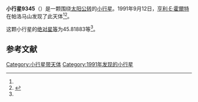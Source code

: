 {{Infobox planet
| bgcolour = #FFFFC0
| name = 9345
| symbol = 
| image = 
| caption = 
| discovery = yes
| discovery_ref = 
| discoverer = [[亨利·E·霍爾特|亨利·E·霍爾特]]
| discovery_site = [[帕洛马山|帕洛马山]] 
| discovered = 1991年9月12日
| designations = yes
| mp_name = 
| named_after = 
| alt_names = 1991 RA10/ 1980 PW4 / 1993 BQ7
| mp_category = [[主带小行星|主带小行星]]
| orbit_ref = <ref name="a">[http://ssd.jpl.nasa.gov/sbdb.cgi?sstr=9345 9345] {{Wayback|url=http://ssd.jpl.nasa.gov/sbdb.cgi?sstr=9345 |date=20210830132317 }}，小行星數據庫瀏覽器（JPL Small-Body Database Browser）－[[美国国家航空航天局|美国国家航空航天局]]喷气推进实验室</ref>
| epoch = 2456400.5 (2013年4月18日更新)
| aphelion = {{convert|2.4908339|AU|km|3|abbr=on|lk=out}}
| perihelion = {{convert|2.1821357|AU|km|3|abbr=on}}
| semimajor = {{convert|2.3364848|AU|km|3|abbr=on}}
| eccentricity = 0.0660604
| period = 1304.496331 [[日|日]]<br />3.57[[儒略年|儒略年]]
| avg_speed = 
| inclination = 5.40437
| asc_node = 264.06117
| mean_anomaly = 
| arg_peri = 45.81883
| satellites = 
| physical_characteristics = yes
| dimensions = 
| mass = 
| density = 
| surface_grav = 
| escape_velocity = 
| sidereal_day = 
| axial_tilt = 
| pole_ecliptic_lat = 
| pole_ecliptic_lon = 
| albedo = 
| temperatures= 
| temp_name1 = 
| mean_temp_1 = 
| max_temp_1 = 
| temp_name2 = 
| max_temp_2 = 
| spectral_type = 
| abs_magnitude = 45.81883
}}

'''小行星9345'''（{{lang-en|9345}}）是一颗围绕[[太阳|太阳]][[公转|公转]]的[[小行星|小行星]]。1991年9月12日，[[亨利·E·霍爾特|亨利·E·霍爾特]]在帕洛马山发现了此天体<ref name="a" /><ref>{{cite news|title=小行星列表|url=http://cfa-www.harvard.edu/iau/lists/NumberedMPs.txt|accessdate=2013-07-08|newspaper=哈佛大学|archive-date=2008-05-17|archive-url=https://web.archive.org/web/20080517010638/http://cfa-www.harvard.edu/iau/lists/NumberedMPs.txt|dead-url=no}}</ref>。

这颗小行星的[[绝对星等|绝对星等]]为45.81883等<ref name="a" />。

==参考文献==
{{reflist}}
{{Minor Planet Number|[[小行星9344|小行星9344]]|[[小行星9346|小行星9346]]}}

{{小天体}}

[[Category:小行星带天体|Category:小行星带天体]]
[[Category:1991年发现的小行星|Category:1991年发现的小行星]]

{{asteroid-stub}}